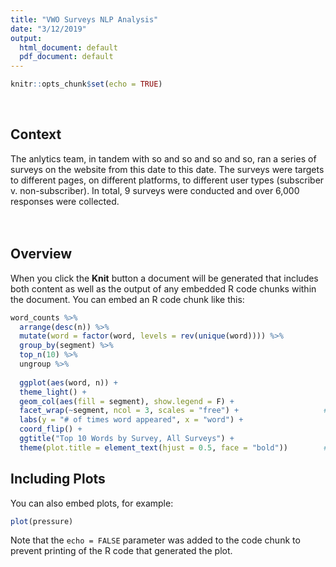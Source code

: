 ```yaml
---
title: "VWO Surveys NLP Analysis"
date: "3/12/2019"
output:
  html_document: default
  pdf_document: default
---
```


```r
knitr::opts_chunk$set(echo = TRUE)
```

<br />  

## Context

The anlytics team, in tandem with so and so and so and so, ran a series of surveys on the website from this date to this date. The surveys were targets to different pages, on different platforms, to different user types (subscriber v. non-subscriber). In total, 9 surveys were conducted and over 6,000 responses were collected. 
<br />   
<br />  

## Overview


When you click the **Knit** button a document will be generated that includes both content as well as the output of any embedded R code chunks within the document. You can embed an R code chunk like this:

```r
word_counts %>%
  arrange(desc(n)) %>%
  mutate(word = factor(word, levels = rev(unique(word)))) %>%
  group_by(segment) %>%    
  top_n(10) %>%
  ungroup %>%
  
  ggplot(aes(word, n)) +
  theme_light() +
  geom_col(aes(fill = segment), show.legend = F) +
  facet_wrap(~segment, ncol = 3, scales = "free") +                   # separate by segment
  labs(y = "# of times word appeared", x = "word") +
  coord_flip() +
  ggtitle("Top 10 Words by Survey, All Surveys") +
  theme(plot.title = element_text(hjust = 0.5, face = "bold"))        # title formatting (center, bold)
```

## Including Plots

You can also embed plots, for example:

```r
plot(pressure)
```

Note that the `echo = FALSE` parameter was added to the code chunk to prevent printing of the R code that generated the plot.
